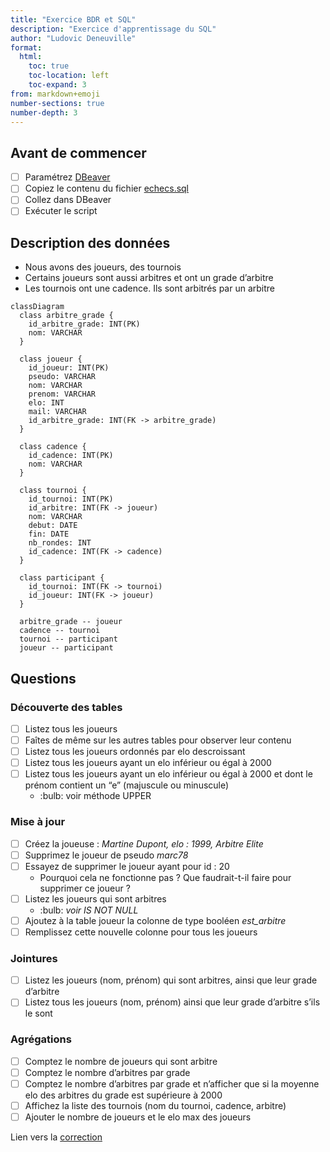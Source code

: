 ```yaml
---
title: "Exercice BDR et SQL"
description: "Exercice d'apprentissage du SQL"
author: "Ludovic Deneuville"
format: 
  html:
    toc: true
    toc-location: left
    toc-expand: 3
from: markdown+emoji
number-sections: true
number-depth: 3
---
```



## Avant de commencer

- [ ] Paramétrez [DBeaver](./DBeaver.qmd)
- [ ] Copiez le contenu du fichier [echecs.sql](./exercice/echecs.sql){target="_blank"}
- [ ] Collez dans DBeaver
- [ ] Exécuter le script

## Description des données

- Nous avons des joueurs, des tournois
- Certains joueurs sont aussi arbitres et ont un grade d'arbitre
- Les tournois ont une cadence. Ils sont arbitrés par un arbitre

```mermaid
classDiagram
  class arbitre_grade {
    id_arbitre_grade: INT(PK)
    nom: VARCHAR
  }

  class joueur {
    id_joueur: INT(PK)
    pseudo: VARCHAR
    nom: VARCHAR
    prenom: VARCHAR
    elo: INT
    mail: VARCHAR
    id_arbitre_grade: INT(FK -> arbitre_grade)
  }

  class cadence {
    id_cadence: INT(PK)
    nom: VARCHAR
  }

  class tournoi {
    id_tournoi: INT(PK)
    id_arbitre: INT(FK -> joueur)
    nom: VARCHAR
    debut: DATE
    fin: DATE
    nb_rondes: INT
    id_cadence: INT(FK -> cadence)
  }

  class participant {
    id_tournoi: INT(FK -> tournoi)
    id_joueur: INT(FK -> joueur)
  }

  arbitre_grade -- joueur
  cadence -- tournoi
  tournoi -- participant
  joueur -- participant

```

## Questions

### Découverte des tables

- [ ] Listez tous les joueurs
- [ ] Faîtes de même sur les autres tables pour observer leur contenu
- [ ] Listez tous les joueurs ordonnés par elo descroissant
- [ ] Listez tous les joueurs ayant un elo inférieur ou égal à 2000
- [ ] Listez tous les joueurs ayant un elo inférieur ou égal à 2000 et dont le prénom contient un "e" (majuscule ou minuscule) 
  - :bulb: voir méthode UPPER

### Mise à jour

- [ ] Créez la joueuse : *Martine Dupont, elo : 1999, Arbitre Elite*
- [ ] Supprimez le joueur de pseudo *marc78*
- [ ] Essayez de supprimer le joueur ayant pour id : 20
  - Pourquoi cela ne fonctionne pas ? Que faudrait-t-il faire pour supprimer ce joueur ?
- [ ] Listez les joueurs qui sont arbitres 
  - :bulb: *voir IS NOT NULL*
- [ ] Ajoutez à la table joueur la colonne de type booléen *est_arbitre*
- [ ] Remplissez cette nouvelle colonne pour tous les joueurs

### Jointures 

- [ ] Listez les joueurs (nom, prénom) qui sont arbitres, ainsi que leur grade d'arbitre
- [ ] Listez tous les joueurs (nom, prénom) ainsi que leur grade d'arbitre s'ils le sont

### Agrégations

- [ ] Comptez le nombre de joueurs qui sont arbitre
- [ ] Comptez le nombre d'arbitres par grade
- [ ] Comptez le nombre d'arbitres par grade et n'afficher que si la moyenne elo des arbitres du grade est supérieure à 2000
- [ ] Affichez la liste des tournois (nom du tournoi, cadence, arbitre)
- [ ] Ajouter le nombre de joueurs et le elo max des joueurs

::: {.callout-tip title="Correction" collapse="true"}
Lien vers la [correction](./exercice/correction.sql)
:::